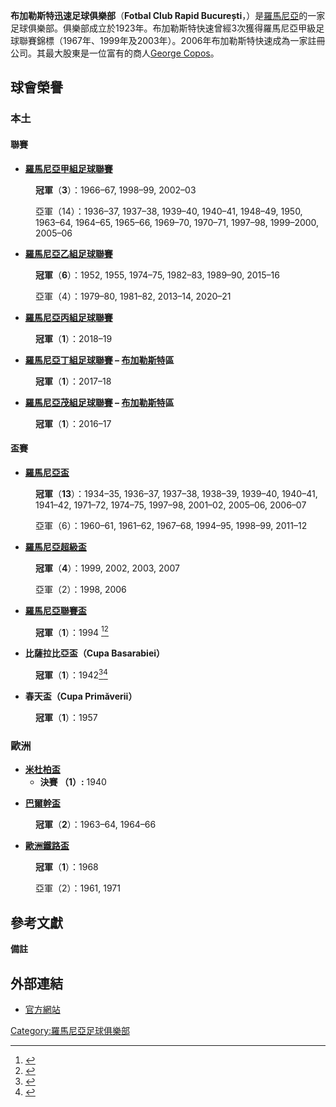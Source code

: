 {{Infobox football club 
| clubname   = 布加勒斯特迅速
| current    = 
| image      = 
| fullname   = Rapid Bucharest Football Club
| nickname   = ''Giuleștenii'' <br /> ''Alb-Vișinii'' <br /> ''Feroviarii''
| founded    = 1923年6月25日
| ground     = [[Stadionul_Giuleşti-Valentin_Stănescu|Giulești – Valentin Stănescu]]
| capacity   = 19,100
| owner      = [[George_Copos|George Copos]]
| chairman   = Constantin Zotta
| manager    = [[阿德里安·穆图|阿德里安·穆图]]
| league     = [[羅馬尼亞足球甲級聯賽|羅馬尼亞足球甲級聯賽]]
| season     = 2021–22
| position   = 羅馬甲，第 9 位
| website    = http://www.fcrapid.ro/ 
| pattern_la1 = _puma_2010_white
| pattern_b1  = _puma_2010_white
| pattern_ra1 = _puma_2010_white
| pattern_sh1 = _puma_2010_white
| pattern_so1 = _puma_2010_white
| leftarm1    = 660033
| body1       = 660033
| rightarm1   = 660033
| shorts1     = 660033
| socks1      = 660033 
| pattern_la2 = _puma_2010_onwhite
| pattern_b2  = _puma_2010_onwhite
| pattern_ra2 = _puma_2010_onwhite
| pattern_sh2 = _puma_2010_onwhite
| pattern_so2 = _puma_2010_onwhite
| leftarm2    = 660033
| body2       = 660033
| rightarm2   = 660033
| shorts2     = ffffff
| socks2      = 660033
| pattern_la3 = _puma_2010_onblack
| pattern_b3  = _puma_2010_onblack
| pattern_ra3 = _puma_2010_onblack
| pattern_sh3 = _puma_2010_onblack
| pattern_so3 = _puma_2010_onblack
| leftarm3    = 660033
| body3       = 6fgfgg
| rightarm3   = 660033
| shorts3     = 000000
| socks3      = 660033
}}

'''布加勒斯特迅速足球俱樂部'''（'''Fotbal Club Rapid București'''，{{IPA-ro|raˈpid bukuˈreʃtʲ}}）是[[羅馬尼亞|羅馬尼亞]]的一家足球俱樂部。俱樂部成立於1923年。布加勒斯特快速曾經3次獲得羅馬尼亞甲級足球聯賽錦標（1967年、1999年及2003年）。2006年布加勒斯特快速成為一家註冊公司。其最大股東是一位富有的商人[[George_Copos|George Copos]]。

==球會榮譽==
===本土===
====聯賽====
*'''[[羅馬尼亞足球甲級聯賽|羅馬尼亞甲組足球聯賽]]'''
:{{Gold1}} '''冠軍'''（'''3'''）：1966–67, 1998–99, 2002–03
:{{Silver02}} 亞軍（14）：1936–37, 1937–38, 1939–40, 1940–41, 1948–49, 1950, 1963–64, 1964–65, 1965–66, 1969–70, 1970–71, 1997–98, 1999–2000, 2005–06

*'''[[罗马尼亚足球乙级联赛|羅馬尼亞乙組足球聯賽]]'''
:{{Gold1}} '''冠軍'''（'''6'''）：1952, 1955, 1974–75, 1982–83, 1989–90, 2015–16
:{{Silver02}} 亞軍（4）：1979–80, 1981–82, 2013–14, 2020–21

*'''[[罗马尼亚足球丙级联赛|羅馬尼亞丙組足球聯賽]]'''
:{{Gold1}} '''冠軍'''（'''1'''）：2018–19

*'''[[罗马尼亚足球丁级联赛|羅馬尼亞丁組足球聯賽]] – [[布加勒斯特|布加勒斯特]]區'''
:{{Gold1}} '''冠軍'''（'''1'''）：2017–18

*'''[[羅馬尼亞茂組足球聯賽|羅馬尼亞茂組足球聯賽]] – [[布加勒斯特|布加勒斯特]]區''' {{small|(以''CFR鐵路運動''身份)}}
:{{Gold1}} '''冠軍'''（'''1'''）：2016–17

====盃賽====
*'''[[羅馬尼亞盃|羅馬尼亞盃]]'''
:{{Gold1}} '''冠軍'''（'''13'''）：1934–35, 1936–37, 1937–38, 1938–39, 1939–40, 1940–41, 1941–42, 1971–72, 1974–75, 1997–98, 2001–02, 2005–06, 2006–07
:{{Silver02}} 亞軍（6）：1960–61, 1961–62, 1967–68, 1994–95, 1998–99, 2011–12

*'''[[羅馬尼亞超級盃|羅馬尼亞超級盃]]'''
:{{Gold1}} '''冠軍'''（'''4'''）：1999, 2002, 2003, 2007
:{{Silver02}} 亞軍（2）：1998, 2006

*'''[[羅馬尼亞聯賽盃|羅馬尼亞聯賽盃]]'''
:{{Gold1}} '''冠軍'''（'''1'''）：1994 {{small|(Friendly)}}<ref>{{cite web|url=http://www.prosport.ro/sport-life/special/special-tot-stii-finala-cupei-ligii-scanteia-aprinsa-mondialul-94-cupa-samsung-initiata-george-copos-ideea-lpf-2015-dinamo-acs-poli-timisoara-sambata-ora-20-00-16337077|title=Tot ce trebuie să știi despre finala Cupei Ligii.|trans-title=All you need to know about the League Cup final.|publisher=[[ProSport|ProSport]]|language=ro|date=19 May 2017|access-date=2022-03-01|archive-date=2017-10-13|archive-url=https://web.archive.org/web/20171013173520/http://www.prosport.ro/sport-life/special/special-tot-stii-finala-cupei-ligii-scanteia-aprinsa-mondialul-94-cupa-samsung-initiata-george-copos-ideea-lpf-2015-dinamo-acs-poli-timisoara-sambata-ora-20-00-16337077}}</ref><ref>{{cite web|url=http://www.colectiefcrapid.ro/sezon/34/1993-1994/|title=Sezonul 1993–1994|trans-title=1993–94 season|publisher=Colecție FC Rapid București|access-date=2017-05-21|archive-date=2018-04-07|archive-url=https://web.archive.org/web/20180407215319/http://www.colectiefcrapid.ro/sezon/34/1993-1994/|url-status=dead}}</ref>

*'''比薩拉比亞盃（Cupa Basarabiei）'''
:{{Gold1}} '''冠軍'''（'''1'''）：1942<ref>{{cite web|url=http://www.rsssf.com/tablesr/roemhist.html#42|title=Romania Final League Tables|publisher=[[Rec.Sport.Soccer_Statistics_Foundation|Rec.Sport.Soccer Statistics Foundation]]|access-date=10 November 2016|archive-date=2015-07-24|archive-url=https://web.archive.org/web/20150724175340/http://www.rsssf.com/tablesr/roemhist.html#42}}</ref><ref>{{cite web|url=http://www.romaniansoccer.ro/divizia_a/tables/1941_42.shtml|title=Divizia A – Tables – 1941–42|publisher=RomanianSoccer|access-date=10 November 2016|archive-date=2021-11-07|archive-url=https://web.archive.org/web/20211107231538/https://www.romaniansoccer.ro/divizia_a/tables/1941_42.shtml}}</ref>

*'''春天盃（Cupa Primăverii）'''
:{{Gold1}} '''冠軍'''（'''1'''）：1957

===歐洲===
*'''[[米杜柏盃|米杜柏盃]]'''
**'''決賽 （1）:''' 1940{{refn|group=note|原定布加勒斯特迅速與[[費倫斯華路士體育會|費倫斯華路士]]之間的決賽於1940年7月舉行，然而由於[[第二次世界大戰|第二次世界大戰]]而取消。}}

*'''[[巴爾幹盃|巴爾幹盃]]'''
:{{Gold1}} '''冠軍'''（'''2'''）：1963–64, 1964–66

*'''[[歐洲鐵路盃|歐洲鐵路盃]]'''
:{{Gold1}} '''冠軍'''（'''1'''）：1968
:{{Silver02}} 亞軍（2）：1961, 1971

==參考文獻==
'''備註'''
{{reflist|group=note}}

==外部連結==
*[https://web.archive.org/web/20081217020410/http://www.fcrapid.ro/home.php 官方網站] {{Ro icon}}

[[Category:羅馬尼亞足球俱樂部|Category:羅馬尼亞足球俱樂部]]